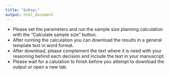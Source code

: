 ```yaml
---
title: "&nbsp;"
output: html_document
---
```


+ Please set the parameters and run the sample size planning calculation with the "Calculate sample size" button.
+ After running the calculation you can download the results in a general template text in word format.
+ After download, please complement the text where it is need with your reasoning behind each decision and include the text in your manuscript.
+ Please wait for a calulation to finish before you attempt to download the output or open a new tab.